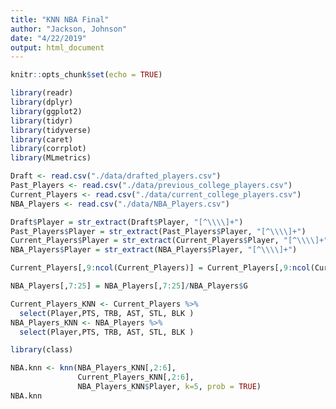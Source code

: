 ```yaml
---
title: "KNN NBA Final"
author: "Jackson, Johnson"
date: "4/22/2019"
output: html_document
---
```


```r
knitr::opts_chunk$set(echo = TRUE)
```

```r
library(readr)
library(dplyr)
library(ggplot2)
library(tidyr)
library(tidyverse)
library(caret)
library(corrplot)
library(MLmetrics)
```


```r
Draft <- read.csv("./data/drafted_players.csv")
Past_Players <- read.csv("./data/previous_college_players.csv")
Current_Players <- read.csv("./data/current_college_players.csv")
NBA_Players <- read.csv("./data/NBA_Players.csv")
```
```r
Draft$Player = str_extract(Draft$Player, "[^\\\\]+")
Past_Players$Player = str_extract(Past_Players$Player, "[^\\\\]+")
Current_Players$Player = str_extract(Current_Players$Player, "[^\\\\]+")
NBA_Players$Player = str_extract(NBA_Players$Player, "[^\\\\]+")

```
```r
Current_Players[,9:ncol(Current_Players)] = Current_Players[,9:ncol(Current_Players)]/Current_Players$G
```

```r
NBA_Players[,7:25] = NBA_Players[,7:25]/NBA_Players$G
```
```r
Current_Players_KNN <- Current_Players %>%
  select(Player,PTS, TRB, AST, STL, BLK )
NBA_Players_KNN <- NBA_Players %>% 
  select(Player,PTS, TRB, AST, STL, BLK )
```

```r
library(class)
```

```r
NBA.knn <- knn(NBA_Players_KNN[,2:6],
               Current_Players_KNN[,2:6], 
               NBA_Players_KNN$Player, k=5, prob = TRUE)
NBA.knn
```

